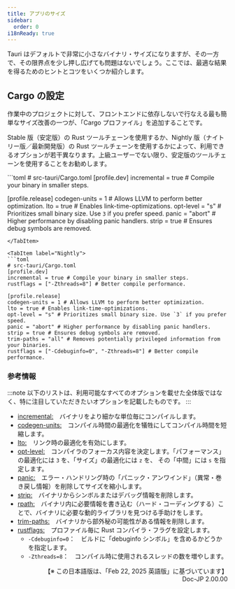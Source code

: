 ```yaml
---
title: アプリのサイズ
sidebar:
  order: 0
i18nReady: true
---
```



Tauri はデフォルトで非常に小さなバイナリ・サイズになりますが、その一方で、その限界点を少し押し広げても問題はないでしょう。ここでは、最適な結果を得るためのヒントとコツをいくつか紹介します。

## Cargo の設定

作業中のプロジェクトに対して、フロントエンドに依存しないで行なえる最も簡単なサイズ改善の一つが、「Cargo プロファイル」を追加することです。

Stable 版（安定版）の Rust ツールチェーンを使用するか、Nightly 版（ナイトリー版／最新開発版）の Rust ツールチェーンを使用するかによって、利用できるオプションが若干異なります。上級ユーザーでない限り、安定版のツールチェーンを使用することをお勧めします。

<Tabs>
<TabItem label="Stable">
```toml
# src-tauri/Cargo.toml
[profile.dev]
incremental = true # Compile your binary in smaller steps.

[profile.release]
codegen-units = 1 # Allows LLVM to perform better optimization.
lto = true # Enables link-time-optimizations.
opt-level = "s" # Prioritizes small binary size. Use `3` if you prefer speed.
panic = "abort" # Higher performance by disabling panic handlers.
strip = true # Ensures debug symbols are removed.

````
</TabItem>

<TabItem label="Nightly">
```toml
# src-tauri/Cargo.toml
[profile.dev]
incremental = true # Compile your binary in smaller steps.
rustflags = ["-Zthreads=8"] # Better compile performance.

[profile.release]
codegen-units = 1 # Allows LLVM to perform better optimization.
lto = true # Enables link-time-optimizations.
opt-level = "s" # Prioritizes small binary size. Use `3` if you prefer speed.
panic = "abort" # Higher performance by disabling panic handlers.
strip = true # Ensures debug symbols are removed.
trim-paths = "all" # Removes potentially privileged information from your binaries.
rustflags = ["-Cdebuginfo=0", "-Zthreads=8"] # Better compile performance.
````

</TabItem>
</Tabs>

### 参考情報

:::note
以下のリストは、利用可能なすべてのオプションを載せた全体版ではなく、特に注目していただきたいオプションを記載したものです。
:::

- [incremental:](https://doc.rust-lang.org/cargo/reference/profiles.html#incremental)　バイナリをより細かな単位毎にコンパイルします。
- [codegen-units:](https://doc.rust-lang.org/cargo/reference/profiles.html#codegen-units)　コンパイル時間の最適化を犠牲にしてコンパイル時間を短縮します。
- [lto:](https://doc.rust-lang.org/cargo/reference/profiles.html#lto)　リンク時の最適化を有効にします。
- [opt-level:](https://doc.rust-lang.org/cargo/reference/profiles.html#opt-level)　コンパイラのフォーカス内容を決定します。「パフォーマンス」の最適化には `3` を、「サイズ」の最適化には `z` を、 その「中間」には `s` を指定します。
- [panic:](https://doc.rust-lang.org/cargo/reference/profiles.html#panic)　エラー・ハンドリング時の「パニック・アンワインド」（異常・巻き戻し情報）を削除してサイズを縮小します。
- [strip:](https://doc.rust-lang.org/cargo/reference/profiles.html#strip)　バイナリからシンボルまたはデバッグ情報を削除します。
- [rpath:](https://doc.rust-lang.org/cargo/reference/profiles.html#rpath)　バイナリ内に必要情報を書き込む（ハード・コーディングする）ことで、バイナリに必要な動的ライブラリを見つける手助けをします。
- [trim-paths:](https://rust-lang.github.io/rfcs/3127-trim-paths.html)　バイナリから部外秘の可能性がある情報を削除します。
- [rustflags:](https://doc.rust-lang.org/nightly/cargo/reference/unstable.html#profile-rustflags-option)　プロファイル毎に Rust コンパイラ・フラグを設定します。
  - `-Cdebuginfo=0`：　ビルドに「debuginfo シンボル」を含めるかどうかを指定します。
  - `-Zthreads=8`：　コンパイル時に使用されるスレッドの数を増やします。

<div style="text-align: right;">
  【※ この日本語版は、「Feb 22, 2025 英語版」に基づいています】
  <br />
  Doc-JP 2.00.00
</div>
